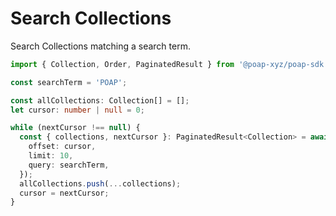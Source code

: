 # Search Collections

Search Collections matching a search term.

```typescript
import { Collection, Order, PaginatedResult } from '@poap-xyz/poap-sdk';

const searchTerm = 'POAP';

const allCollections: Collection[] = [];
let cursor: number | null = 0;

while (nextCursor !== null) {
  const { collections, nextCursor }: PaginatedResult<Collection> = await client.search({
    offset: cursor,
    limit: 10,
    query: searchTerm,
  });
  allCollections.push(...collections);
  cursor = nextCursor;
}
```
